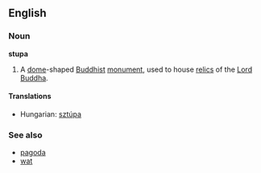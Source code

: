 ==English==
===Noun===
{{wikipedia}}
'''stupa'''

#A [[dome]]-shaped [[Buddhist]] [[monument]], used to house [[relic]]s of the [[Lord]] [[Buddha]].

====Translations====
*Hungarian: [[sztúpa]]

===See also===
*[[pagoda]]
*[[wat]]